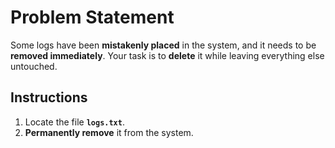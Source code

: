 # Problem Statement

Some logs have been **mistakenly placed** in the system, and it needs to be **removed immediately**. Your task is to **delete** it while leaving everything else untouched.

## Instructions

1. Locate the file **`logs.txt`**.
2. **Permanently remove** it from the system.
